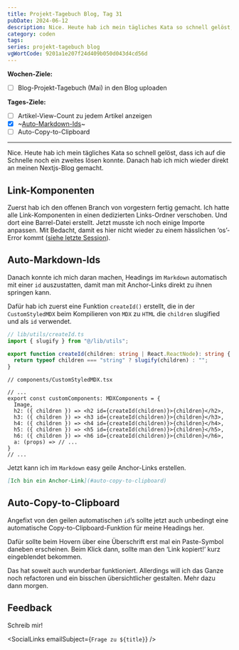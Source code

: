 ```yaml
---
title: Projekt-Tagebuch Blog, Tag 31
pubDate: 2024-06-12
description: Nice. Heute hab ich mein tägliches Kata so schnell gelöst, dass ich auf die Schnelle noch ein zweites lösen konnte. Danach hab ich mich wieder direkt an meinen Nextjs-Blog gemacht...
category: coden
tags:
series: projekt-tagebuch blog
vgWortCode: 9201a1e207f24d409b050d043d4cd56d
---
```


<DateFormatter date={pubDate} weekday />

**Wochen-Ziele:**

- [ ] Blog-Projekt-Tagebuch (Mai) in den Blog uploaden

**Tages-Ziele:**

- [ ] Artikel-View-Count zu jedem Artikel anzeigen
- [x] ~[Auto-Markdown-Ids](#auto-markdown-ids)~
- [ ] Auto-Copy-to-Clipboard

---

Nice. Heute hab ich mein tägliches Kata so schnell gelöst, dass ich auf die Schnelle noch ein zweites lösen konnte. Danach hab ich mich wieder direkt an meinen Nextjs-Blog gemacht.

## Link-Komponenten

Zuerst hab ich den offenen Branch von vorgestern fertig gemacht. Ich hatte alle Link-Komponenten in einen dedizierten Links-Ordner verschoben. Und dort eine Barrel-Datei erstellt. Jetzt musste ich noch einige Importe anpassen. Mit Bedacht, damit es hier nicht wieder zu einem hässlichen ‘os’-Error kommt ([siehe letzte Session](/blog/projekt-tagebuch-blog-tag-30#link-komponenten-in-eigenes-links-verzeichnis-verschieben)).

## Auto-Markdown-Ids

Danach konnte ich mich daran machen, Headings im `Markdown` automatisch mit einer `id` auszustatten, damit man mit Anchor-Links direkt zu ihnen springen kann.

Dafür hab ich zuerst eine Funktion `createId()` erstellt, die in der `CustomStyledMDX` beim Kompilieren von `MDX` zu `HTML` die `children` slugified und als `id` verwendet.

```ts
// lib/utils/createId.ts
import { slugify } from "@/lib/utils";

export function createId(children: string | React.ReactNode): string {
  return typeof children === "string" ? slugify(children) : "";
}
```

```tsx
// components/CustomStyledMDX.tsx

// ...
export const customComponents: MDXComponents = {
  Image,
  h2: ({ children }) => <h2 id={createId(children)}>{children}</h2>,
  h3: ({ children }) => <h3 id={createId(children)}>{children}</h3>,
  h4: ({ children }) => <h4 id={createId(children)}>{children}</h4>,
  h5: ({ children }) => <h5 id={createId(children)}>{children}</h5>,
  h6: ({ children }) => <h6 id={createId(children)}>{children}</h6>,
  a: (props) => // ...
}
// ...
```

Jetzt kann ich im `Markdown` easy geile Anchor-Links erstellen.

```md
[Ich bin ein Anchor-Link](#auto-copy-to-clipboard)
```

## Auto-Copy-to-Clipboard

Angefixt von den geilen automatischen `id`’s sollte jetzt auch unbedingt eine automatische Copy-to-Clipboard-Funktion für meine Headings her.

Dafür sollte beim Hovern über eine Überschrift erst mal ein Paste-Symbol daneben erscheinen. Beim Klick dann, sollte man den ‘Link kopiert!’ kurz eingeblendet bekommen.

Das hat soweit auch wunderbar funktioniert. Allerdings will ich das Ganze noch refactoren und ein bisschen übersichtlicher gestalten. Mehr dazu dann morgen.

## Feedback

<Accordion>
Schreib mir!

<SocialLinks emailSubject={`Frage zu ${title}`} />

</Accordion>
